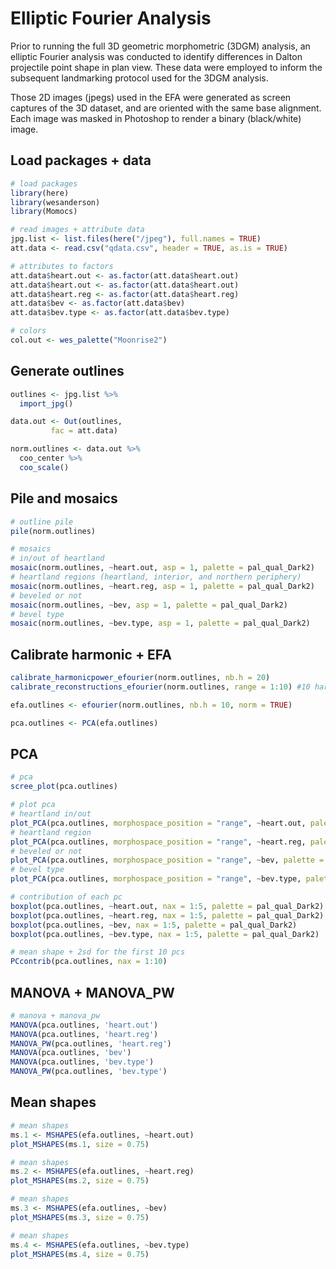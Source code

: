 # Elliptic Fourier Analysis

Prior to running the full 3D geometric morphometric (3DGM) analysis, an elliptic Fourier analysis was conducted to identify differences in Dalton projectile point shape in plan view. These data were employed to inform the subsequent landmarking protocol used for the 3DGM analysis.

Those 2D images (jpegs) used in the EFA were generated as screen captures of the 3D dataset, and are oriented with the same base alignment. Each image was masked in Photoshop to render a binary (black/white) image.

## Load packages + data

```r
# load packages
library(here)
library(wesanderson)
library(Momocs)

# read images + attribute data
jpg.list <- list.files(here("/jpeg"), full.names = TRUE)
att.data <- read.csv("qdata.csv", header = TRUE, as.is = TRUE)

# attributes to factors
att.data$heart.out <- as.factor(att.data$heart.out)
att.data$heart.out <- as.factor(att.data$heart.out)
att.data$heart.reg <- as.factor(att.data$heart.reg)
att.data$bev <- as.factor(att.data$bev)
att.data$bev.type <- as.factor(att.data$bev.type)

# colors
col.out <- wes_palette("Moonrise2")
```

## Generate outlines

```r
outlines <- jpg.list %>%
  import_jpg()

data.out <- Out(outlines, 
         fac = att.data)

norm.outlines <- data.out %>% 
  coo_center %>%
  coo_scale()
```

## Pile and mosaics

```r
# outline pile
pile(norm.outlines)

# mosaics
# in/out of heartland
mosaic(norm.outlines, ~heart.out, asp = 1, palette = pal_qual_Dark2)
# heartland regions (heartland, interior, and northern periphery)
mosaic(norm.outlines, ~heart.reg, asp = 1, palette = pal_qual_Dark2)
# beveled or not
mosaic(norm.outlines, ~bev, asp = 1, palette = pal_qual_Dark2)
# bevel type
mosaic(norm.outlines, ~bev.type, asp = 1, palette = pal_qual_Dark2)
```

## Calibrate harmonic + EFA

```r

calibrate_harmonicpower_efourier(norm.outlines, nb.h = 20)
calibrate_reconstructions_efourier(norm.outlines, range = 1:10) #10 harmonics

efa.outlines <- efourier(norm.outlines, nb.h = 10, norm = TRUE)

pca.outlines <- PCA(efa.outlines)
```

## PCA

```r
# pca 
scree_plot(pca.outlines)

# plot pca
# heartland in/out
plot_PCA(pca.outlines, morphospace_position = "range", ~heart.out, palette = pal_qual_Dark2)
# heartland region
plot_PCA(pca.outlines, morphospace_position = "range", ~heart.reg, palette = pal_qual_Dark2)
# beveled or not
plot_PCA(pca.outlines, morphospace_position = "range", ~bev, palette = pal_qual_Dark2)
# bevel type
plot_PCA(pca.outlines, morphospace_position = "range", ~bev.type, palette = pal_qual_Dark2)

# contribution of each pc
boxplot(pca.outlines, ~heart.out, nax = 1:5, palette = pal_qual_Dark2)
boxplot(pca.outlines, ~heart.reg, nax = 1:5, palette = pal_qual_Dark2)
boxplot(pca.outlines, ~bev, nax = 1:5, palette = pal_qual_Dark2)
boxplot(pca.outlines, ~bev.type, nax = 1:5, palette = pal_qual_Dark2)

# mean shape + 2sd for the first 10 pcs
PCcontrib(pca.outlines, nax = 1:10)
```

## MANOVA + MANOVA_PW

```r
# manova + manova_pw
MANOVA(pca.outlines, 'heart.out')
MANOVA(pca.outlines, 'heart.reg')
MANOVA_PW(pca.outlines, 'heart.reg')
MANOVA(pca.outlines, 'bev')
MANOVA(pca.outlines, 'bev.type')
MANOVA_PW(pca.outlines, 'bev.type')
```

## Mean shapes

```r
# mean shapes
ms.1 <- MSHAPES(efa.outlines, ~heart.out)
plot_MSHAPES(ms.1, size = 0.75)
```

```r
# mean shapes
ms.2 <- MSHAPES(efa.outlines, ~heart.reg)
plot_MSHAPES(ms.2, size = 0.75)
```

```r
# mean shapes
ms.3 <- MSHAPES(efa.outlines, ~bev)
plot_MSHAPES(ms.3, size = 0.75)
```

```r
# mean shapes
ms.4 <- MSHAPES(efa.outlines, ~bev.type)
plot_MSHAPES(ms.4, size = 0.75)
```
